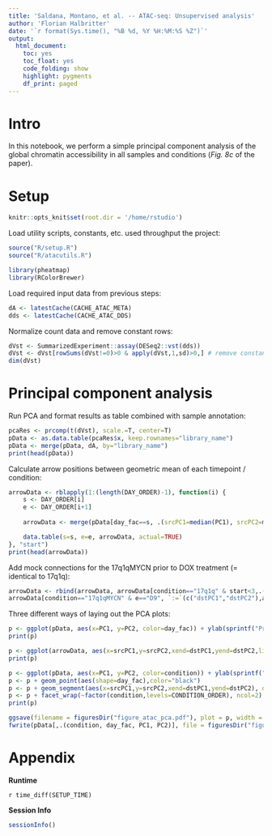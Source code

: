 ```yaml
---
title: 'Saldana, Montano, et al. -- ATAC-seq: Unsupervised analysis' 
author: 'Florian Halbritter'
date: '`r format(Sys.time(), "%B %d, %Y %H:%M:%S %Z")`'
output:
  html_document: 
    toc: yes
    toc_float: yes
    code_folding: show
    highlight: pygments
    df_print: paged
---
```


# Intro

In this notebook, we perform a simple principal component analysis of the global chromatin accessibility in all samples and conditions (*Fig. 8c* of the paper).


# Setup

```r
knitr::opts_knit$set(root.dir = '/home/rstudio')
```

Load utility scripts, constants, etc. used throughput the project:

```r
source("R/setup.R")
source("R/atacutils.R")

library(pheatmap)
library(RColorBrewer)
```

Load required input data from previous steps:

```r
dA <- latestCache(CACHE_ATAC_META)
dds <- latestCache(CACHE_ATAC_DDS)
```

Normalize count data and remove constant rows:

```r
dVst <- SummarizedExperiment::assay(DESeq2::vst(dds))
dVst <- dVst[rowSums(dVst!=0)>0 & apply(dVst,1,sd)>0,] # remove constant rows
dim(dVst)
```


# Principal component analysis

Run PCA and format results as table combined with sample annotation:

```r
pcaRes <- prcomp(t(dVst), scale.=T, center=T)
pData <- as.data.table(pcaRes$x, keep.rownames="library_name") 
pData <- merge(pData, dA, by="library_name")
print(head(pData))
```

Calculate arrow positions between geometric mean of each timepoint / condition:

```r
arrowData <- rblapply(1:(length(DAY_ORDER)-1), function(i) {
	s <- DAY_ORDER[i]
	e <- DAY_ORDER[i+1]
	
	arrowData <- merge(pData[day_fac==s, .(srcPC1=median(PC1), srcPC2=median(PC2)), by=.(condition,treatment)], pData[day_fac==e, .(dstPC1=median(PC1), dstPC2=median(PC2)), by=.(condition,treatment)], by=c("condition","treatment"))

	data.table(s=s, e=e, arrowData, actual=TRUE)
}, "start")
print(head(arrowData))
```

Add mock connections for the 17q1qMYCN prior to DOX treatment (= identical to 17q1q):

```r
arrowData <- rbind(arrowData, arrowData[condition=="17q1q" & start<3,.(start, s, e, condition="17q1qMYCN", treatment="dox", srcPC1, srcPC2, dstPC1, dstPC2, actual=FALSE)])
arrowData[condition=="17q1qMYCN" & e=="D9", `:=`(c("dstPC1","dstPC2"),arrowData[condition=="17q1qMYCN" & s=="D9", .(srcPC1,srcPC2)])]
```

Three different ways of laying out the PCA plots:

```r
p <- ggplot(pData, aes(x=PC1, y=PC2, color=day_fac)) + ylab(sprintf("Principal component 2 (%.1f%%)", summary(pcaRes)$importance[2,2]*100)) + xlab(sprintf("Principal component 1 (%.1f%%)", summary(pcaRes)$importance[2,1]*100)) + defTheme(noLegendTitle=T) + geom_point(size=2) + scale_color_manual(values=COLOR_PALETTES$day) + theme(panel.border=element_rect(colour="black", fill=NA))
print(p)

p <- ggplot(arrowData, aes(x=srcPC1,y=srcPC2,xend=dstPC1,yend=dstPC2,linetype=actual, color=condition)) + ylab(sprintf("Principal component 2 (%.1f%%)", summary(pcaRes)$importance[2,2]*100)) + xlab(sprintf("Principal component 1 (%.1f%%)", summary(pcaRes)$importance[2,1]*100)) + defTheme(noLegendTitle=T) + scale_color_manual(values=COLOR_PALETTES$condition) + geom_segment(data=arrowData, arrow = arrow(type="closed", length = unit(0.03, "npc"))) + scale_linetype_manual(values=c("TRUE"="solid","FALSE"="dashed")) + theme(panel.border=element_rect(colour="black", fill=NA))
print(p)

p <- ggplot(pData, aes(x=PC1, y=PC2, color=condition)) + ylab(sprintf("Principal component 2 (%.1f%%)", summary(pcaRes)$importance[2,2]*100)) + xlab(sprintf("Principal component 1 (%.1f%%)", summary(pcaRes)$importance[2,1]*100)) + defTheme(noLegendTitle=T)  + scale_color_manual(values=COLOR_PALETTES$condition) + themeBoxed(axis.text=element_blank(), axis.ticks=element_blank(), panel.grid.major=element_line(size=0.25))
p <- p + geom_point(aes(shape=day_fac),color="black") 
p <- p + geom_segment(aes(x=srcPC1,y=srcPC2,xend=dstPC1,yend=dstPC2), data=arrowData, alpha=0.75, linejoin="mitre", arrow = arrow(type="closed", length = unit(0.085, "npc"))) + scale_linetype_manual(values=c("TRUE"="solid","FALSE"="dashed"))
p <- p + facet_wrap(~factor(condition,levels=CONDITION_ORDER), ncol=2)
print(p)
```
```r
ggsave(filename = figuresDir("figure_atac_pca.pdf"), plot = p, width = 6, height = 4, dpi = 600, unit = "in")
fwrite(pData[,.(condition, day_fac, PC1, PC2)], file = figuresDir("figure_atac_pca_data.csv"))
```




# Appendix

**Runtime**

`r time_diff(SETUP_TIME)`

**Session Info**

```r
sessionInfo()
```
